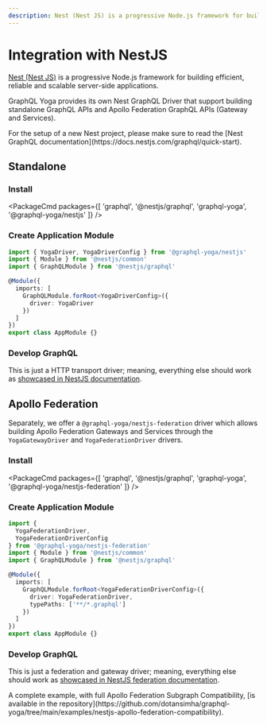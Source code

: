 ```yaml
---
description: Nest (Nest JS) is a progressive Node.js framework for building efficient, reliable and scalable server-side applications.
---
```



# Integration with NestJS

[Nest (Nest JS)](https://nestjs.com) is a progressive Node.js framework for building efficient, reliable and scalable server-side applications.

GraphQL Yoga provides its own Nest GraphQL Driver that support building standalone GraphQL APIs and Apollo Federation GraphQL APIs (Gateway and Services).

<Callout>
  For the setup of a new Nest project, please make sure to read the [Nest
  GraphQL documentation](https://docs.nestjs.com/graphql/quick-start).
</Callout>

## Standalone

### Install

<PackageCmd
  packages={[
    'graphql',
    '@nestjs/graphql',
    'graphql-yoga',
    '@graphql-yoga/nestjs'
  ]}
/>

### Create Application Module

```typescript
import { YogaDriver, YogaDriverConfig } from '@graphql-yoga/nestjs'
import { Module } from '@nestjs/common'
import { GraphQLModule } from '@nestjs/graphql'

@Module({
  imports: [
    GraphQLModule.forRoot<YogaDriverConfig>({
      driver: YogaDriver
    })
  ]
})
export class AppModule {}
```

### Develop GraphQL

This is just a HTTP transport driver; meaning, everything else should work as [showcased in NestJS documentation](https://docs.nestjs.com/graphql/resolvers).

## Apollo Federation

Separately, we offer a `@graphql-yoga/nestjs-federation` driver which allows building Apollo Federation Gateways and Services through the `YogaGatewayDriver` and `YogaFederationDriver` drivers.

### Install

<PackageCmd
  packages={[
    'graphql',
    '@nestjs/graphql',
    'graphql-yoga',
    '@graphql-yoga/nestjs-federation'
  ]}
/>

### Create Application Module

```typescript
import {
  YogaFederationDriver,
  YogaFederationDriverConfig
} from '@graphql-yoga/nestjs-federation'
import { Module } from '@nestjs/common'
import { GraphQLModule } from '@nestjs/graphql'

@Module({
  imports: [
    GraphQLModule.forRoot<YogaFederationDriverConfig>({
      driver: YogaFederationDriver,
      typePaths: ['**/*.graphql']
    })
  ]
})
export class AppModule {}
```

### Develop GraphQL

This is just a federation and gateway driver; meaning, everything else should work as [showcased in NestJS federation documentation](https://docs.nestjs.com/graphql/federation).

<Callout>
  A complete example, with full Apollo Federation Subgraph Compatibility, [is
  available in the
  repository](https://github.com/dotansimha/graphql-yoga/tree/main/examples/nestjs-apollo-federation-compatibility).
</Callout>
